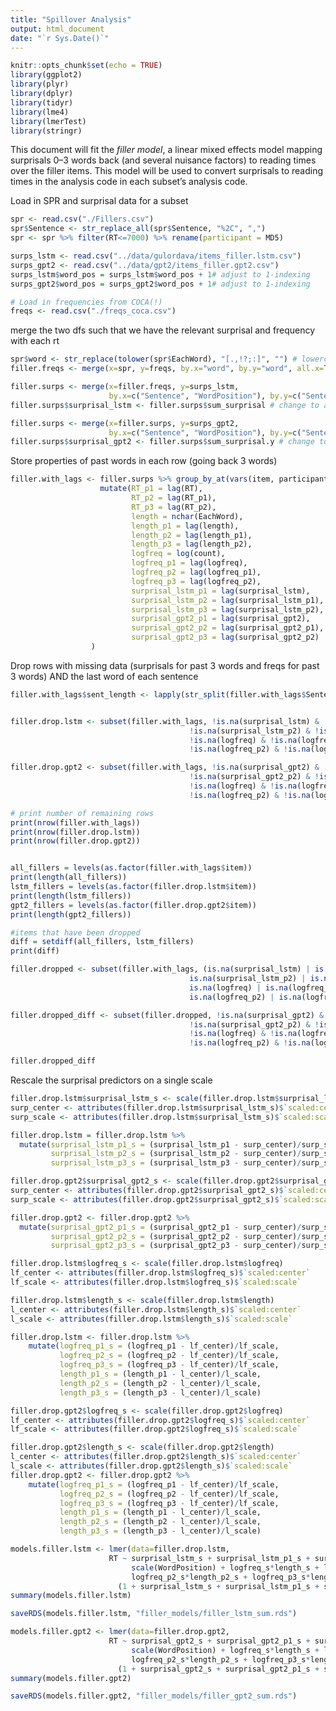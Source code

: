 ```yaml
---
title: "Spillover Analysis"
output: html_document
date: "`r Sys.Date()`"
---
```


```r
knitr::opts_chunk$set(echo = TRUE)
library(ggplot2)
library(plyr)
library(dplyr)
library(tidyr)
library(lme4)
library(lmerTest)
library(stringr)
```

This document will fit the *filler model*, a linear mixed effects model mapping surprisals 0--3 words back (and several nuisance factors) to reading times over the filler items. This model will be used to convert surprisals to reading times in the analysis code in each subset's analysis code.



Load in SPR and surprisal data for a subset
```r
spr <- read.csv("./Fillers.csv")
spr$Sentence <- str_replace_all(spr$Sentence, "%2C", ",")
spr <- spr %>% filter(RT<=7000) %>% rename(participant = MD5)

surps_lstm <- read.csv("../data/gulordava/items_filler.lstm.csv")
surps_gpt2 <- read.csv("../data/gpt2/items_filler.gpt2.csv")
surps_lstm$word_pos = surps_lstm$word_pos + 1# adjust to 1-indexing
surps_gpt2$word_pos = surps_gpt2$word_pos + 1# adjust to 1-indexing

# Load in frequencies from COCA(!)
freqs <- read.csv("./freqs_coca.csv")
```

merge the two dfs such that we have the relevant surprisal and frequency with each rt

```r
spr$word <- str_replace(tolower(spr$EachWord), "[.,!?;:]", "") # lowercase and remove punctuation
filler.freqs <- merge(x=spr, y=freqs, by.x="word", by.y="word", all.x=TRUE)

filler.surps <- merge(x=filler.freqs, y=surps_lstm, 
                      by.x=c("Sentence", "WordPosition"), by.y=c("Sentence", "word_pos"), all.x=TRUE)
filler.surps$surprisal_lstm <- filler.surps$sum_surprisal # change to avg if that's more appropriate

filler.surps <- merge(x=filler.surps, y=surps_gpt2, 
                      by.x=c("Sentence", "WordPosition"), by.y=c("Sentence", "word_pos"), all.x=TRUE)
filler.surps$surprisal_gpt2 <- filler.surps$sum_surprisal.y # change to avg if that's more appropriate
```

Store properties of past words in each row (going back 3 words)

```r
filler.with_lags <- filler.surps %>% group_by_at(vars(item, participant)) %>%
                    mutate(RT_p1 = lag(RT), 
                           RT_p2 = lag(RT_p1), 
                           RT_p3 = lag(RT_p2),
                           length = nchar(EachWord),
                           length_p1 = lag(length), 
                           length_p2 = lag(length_p1),
                           length_p3 = lag(length_p2),
                           logfreq = log(count),
                           logfreq_p1 = lag(logfreq), 
                           logfreq_p2 = lag(logfreq_p1),
                           logfreq_p3 = lag(logfreq_p2),
                           surprisal_lstm_p1 = lag(surprisal_lstm),
                           surprisal_lstm_p2 = lag(surprisal_lstm_p1),
                           surprisal_lstm_p3 = lag(surprisal_lstm_p2),
                           surprisal_gpt2_p1 = lag(surprisal_gpt2),
                           surprisal_gpt2_p2 = lag(surprisal_gpt2_p1),
                           surprisal_gpt2_p3 = lag(surprisal_gpt2_p2)
                  )
```

Drop rows with missing data (surprisals for past 3 words and freqs for past 3 words) AND the last word of each sentence

```r

filler.with_lags$sent_length <- lapply(str_split(filler.with_lags$Sentence, " "), length)


filler.drop.lstm <- subset(filler.with_lags, !is.na(surprisal_lstm) & !is.na(surprisal_lstm_p1) & 
                                        !is.na(surprisal_lstm_p2) & !is.na(surprisal_lstm_p3) &
                                        !is.na(logfreq) & !is.na(logfreq_p1) &
                                        !is.na(logfreq_p2) & !is.na(logfreq_p3) & (filler.with_lags$sent_length != filler.with_lags$WordPosition))

filler.drop.gpt2 <- subset(filler.with_lags, !is.na(surprisal_gpt2) & !is.na(surprisal_gpt2_p1) & 
                                        !is.na(surprisal_gpt2_p2) & !is.na(surprisal_gpt2_p3) &
                                        !is.na(logfreq) & !is.na(logfreq_p1) &
                                        !is.na(logfreq_p2) & !is.na(logfreq_p3) & (filler.with_lags$sent_length != filler.with_lags$WordPosition))

# print number of remaining rows
print(nrow(filler.with_lags))
print(nrow(filler.drop.lstm))
print(nrow(filler.drop.gpt2))


all_fillers = levels(as.factor(filler.with_lags$item))
print(length(all_fillers))
lstm_fillers = levels(as.factor(filler.drop.lstm$item))
print(length(lstm_fillers))
gpt2_fillers = levels(as.factor(filler.drop.gpt2$item))
print(length(gpt2_fillers))

#items that have been dropped
diff = setdiff(all_fillers, lstm_fillers)
print(diff)

filler.dropped <- subset(filler.with_lags, (is.na(surprisal_lstm) | is.na(surprisal_lstm_p1) | 
                                        is.na(surprisal_lstm_p2) | is.na(surprisal_lstm_p3) |
                                        is.na(logfreq) | is.na(logfreq_p1) |
                                        is.na(logfreq_p2) | is.na(logfreq_p3)) & (item %in% diff))

filler.dropped_diff <- subset(filler.dropped, !is.na(surprisal_gpt2) & !is.na(surprisal_gpt2_p1) & 
                                        !is.na(surprisal_gpt2_p2) & !is.na(surprisal_gpt2_p3) &
                                        !is.na(logfreq) & !is.na(logfreq_p1) &
                                        !is.na(logfreq_p2) & !is.na(logfreq_p3))

filler.dropped_diff

```

Rescale the surprisal predictors on a single scale

```r
filler.drop.lstm$surprisal_lstm_s <- scale(filler.drop.lstm$surprisal_lstm)
surp_center <- attributes(filler.drop.lstm$surprisal_lstm_s)$`scaled:center`
surp_scale <- attributes(filler.drop.lstm$surprisal_lstm_s)$`scaled:scale`

filler.drop.lstm = filler.drop.lstm %>% 
  mutate(surprisal_lstm_p1_s = (surprisal_lstm_p1 - surp_center)/surp_scale,
         surprisal_lstm_p2_s = (surprisal_lstm_p2 - surp_center)/surp_scale,
         surprisal_lstm_p3_s = (surprisal_lstm_p3 - surp_center)/surp_scale)

filler.drop.gpt2$surprisal_gpt2_s <- scale(filler.drop.gpt2$surprisal_gpt2)
surp_center <- attributes(filler.drop.gpt2$surprisal_gpt2_s)$`scaled:center`
surp_scale <- attributes(filler.drop.gpt2$surprisal_gpt2_s)$`scaled:scale`

filler.drop.gpt2 <- filler.drop.gpt2 %>% 
  mutate(surprisal_gpt2_p1_s = (surprisal_gpt2_p1 - surp_center)/surp_scale,
         surprisal_gpt2_p2_s = (surprisal_gpt2_p2 - surp_center)/surp_scale,
         surprisal_gpt2_p3_s = (surprisal_gpt2_p3 - surp_center)/surp_scale)

filler.drop.lstm$logfreq_s <- scale(filler.drop.lstm$logfreq)
lf_center <- attributes(filler.drop.lstm$logfreq_s)$`scaled:center`
lf_scale <- attributes(filler.drop.lstm$logfreq_s)$`scaled:scale`

filler.drop.lstm$length_s <- scale(filler.drop.lstm$length)
l_center <- attributes(filler.drop.lstm$length_s)$`scaled:center`
l_scale <- attributes(filler.drop.lstm$length_s)$`scaled:scale`

filler.drop.lstm <- filler.drop.lstm %>%
    mutate(logfreq_p1_s = (logfreq_p1 - lf_center)/lf_scale,
           logfreq_p2_s = (logfreq_p2 - lf_center)/lf_scale,
           logfreq_p3_s = (logfreq_p3 - lf_center)/lf_scale,
           length_p1_s = (length_p1 - l_center)/l_scale,
           length_p2_s = (length_p2 - l_center)/l_scale,
           length_p3_s = (length_p3 - l_center)/l_scale)

filler.drop.gpt2$logfreq_s <- scale(filler.drop.gpt2$logfreq)
lf_center <- attributes(filler.drop.gpt2$logfreq_s)$`scaled:center`
lf_scale <- attributes(filler.drop.gpt2$logfreq_s)$`scaled:scale`

filler.drop.gpt2$length_s <- scale(filler.drop.gpt2$length)
l_center <- attributes(filler.drop.gpt2$length_s)$`scaled:center`
l_scale <- attributes(filler.drop.gpt2$length_s)$`scaled:scale`
filler.drop.gpt2 <- filler.drop.gpt2 %>%
    mutate(logfreq_p1_s = (logfreq_p1 - lf_center)/lf_scale,
           logfreq_p2_s = (logfreq_p2 - lf_center)/lf_scale,
           logfreq_p3_s = (logfreq_p3 - lf_center)/lf_scale,
           length_p1_s = (length_p1 - l_center)/l_scale,
           length_p2_s = (length_p2 - l_center)/l_scale,
           length_p3_s = (length_p3 - l_center)/l_scale)

```

```r
models.filler.lstm <- lmer(data=filler.drop.lstm,
                      RT ~ surprisal_lstm_s + surprisal_lstm_p1_s + surprisal_lstm_p2_s + surprisal_lstm_p3_s +
                           scale(WordPosition) + logfreq_s*length_s + logfreq_p1_s*length_p1_s + 
                           logfreq_p2_s*length_p2_s + logfreq_p3_s*length_p3_s + 
                        (1 + surprisal_lstm_s + surprisal_lstm_p1_s + surprisal_lstm_p2_s + surprisal_lstm_p3_s | participant) + (1 | item))
summary(models.filler.lstm) 

saveRDS(models.filler.lstm, "filler_models/filler_lstm_sum.rds")
```

```r
models.filler.gpt2 <- lmer(data=filler.drop.gpt2,
                      RT ~ surprisal_gpt2_s + surprisal_gpt2_p1_s + surprisal_gpt2_p2_s + surprisal_gpt2_p3_s +
                           scale(WordPosition) + logfreq_s*length_s + logfreq_p1_s*length_p1_s + 
                           logfreq_p2_s*length_p2_s + logfreq_p3_s*length_p3_s + 
                        (1 + surprisal_gpt2_s + surprisal_gpt2_p1_s + surprisal_gpt2_p2_s + surprisal_gpt2_p3_s | participant) + (1 | item))
summary(models.filler.gpt2) 

saveRDS(models.filler.gpt2, "filler_models/filler_gpt2_sum.rds")
```
